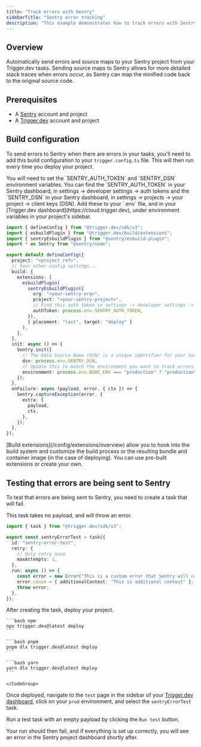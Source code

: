 ```yaml
---
title: "Track errors with Sentry"
sidebarTitle: "Sentry error tracking"
description: "This example demonstrates how to track errors with Sentry using Trigger.dev."
---
```


## Overview

Automatically send errors and source maps to your Sentry project from your Trigger.dev tasks. Sending source maps to Sentry allows for more detailed stack traces when errors occur, as Sentry can map the minified code back to the original source code.

## Prerequisites

- A [Sentry](https://sentry.io) account and project
- A [Trigger.dev](https://trigger.dev) account and project

## Build configuration

To send errors to Sentry when there are errors in your tasks, you'll need to add this build configuration to your `trigger.config.ts` file. This will then run every time you deploy your project.

<Note>
  You will need to set the `SENTRY_AUTH_TOKEN` and `SENTRY_DSN` environment variables. You can find
  the `SENTRY_AUTH_TOKEN` in your Sentry dashboard, in settings -> developer settings -> auth tokens
  and the `SENTRY_DSN` in your Sentry dashboard, in settings -> projects -> your project -> client
  keys (DSN). Add these to your `.env` file, and in your [Trigger.dev
  dashboard](https://cloud.trigger.dev), under environment variables in your project's sidebar.
</Note>

```ts trigger.config.ts
import { defineConfig } from "@trigger.dev/sdk/v3";
import { esbuildPlugin } from "@trigger.dev/build/extensions";
import { sentryEsbuildPlugin } from "@sentry/esbuild-plugin";
import * as Sentry from "@sentry/node";

export default defineConfig({
  project: "<project ref>",
  // Your other config settings...
  build: {
    extensions: [
      esbuildPlugin(
        sentryEsbuildPlugin({
          org: "<your-sentry-org>",
          project: "<your-sentry-project>",
          // Find this auth token in settings -> developer settings -> auth tokens
          authToken: process.env.SENTRY_AUTH_TOKEN,
        }),
        { placement: "last", target: "deploy" }
      ),
    ],
  },
  init: async () => {
    Sentry.init({
      // The Data Source Name (DSN) is a unique identifier for your Sentry project.
      dsn: process.env.SENTRY_DSN,
      // Update this to match the environment you want to track errors for
      environment: process.env.NODE_ENV === "production" ? "production" : "development",
    });
  },
  onFailure: async (payload, error, { ctx }) => {
    Sentry.captureException(error, {
      extra: {
        payload,
        ctx,
      },
    });
  },
});
```

<Note>
  [Build extensions](/config/extensions/overview) allow you to hook into the build system and
  customize the build process or the resulting bundle and container image (in the case of
  deploying). You can use pre-built extensions or create your own.
</Note>

## Testing that errors are being sent to Sentry

To test that errors are being sent to Sentry, you need to create a task that will fail.

This task takes no payload, and will throw an error.

```ts trigger/sentry-error-test.ts
import { task } from "@trigger.dev/sdk/v3";

export const sentryErrorTest = task({
  id: "sentry-error-test",
  retry: {
    // Only retry once
    maxAttempts: 1,
  },
  run: async () => {
    const error = new Error("This is a custom error that Sentry will capture");
    error.cause = { additionalContext: "This is additional context" };
    throw error;
  },
});
```

After creating the task, deploy your project.

 <CodeGroup>

    ```bash npm
    npx trigger.dev@latest deploy
    ```

    ```bash pnpm
    pnpm dlx trigger.dev@latest deploy
    ```

    ```bash yarn
    yarn dlx trigger.dev@latest deploy
    ```

    </CodeGroup>

Once deployed, navigate to the `test` page in the sidebar of your [Trigger.dev dashboard](https://cloud.trigger.dev), click on your `prod` environment, and select the `sentryErrorTest` task.

Run a test task with an empty payload by clicking the `Run test` button.

Your run should then fail, and if everything is set up correctly, you will see an error in the Sentry project dashboard shortly after.
